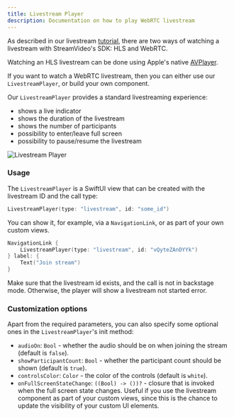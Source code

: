 ```yaml
---
title: Livestream Player
description: Documentation on how to play WebRTC livestream
---
```


As described in our livestream [tutorial](../../tutorials/livestream/), there are two ways of watching a livestream with StreamVideo's SDK: HLS and WebRTC. 

Watching an HLS livestream can be done using Apple's native [AVPlayer](https://developer.apple.com/documentation/avfoundation/avplayer/).

If you want to watch a WebRTC livestream, then you can either use our `LivestreamPlayer`, or build your own component.

Our `LivestreamPlayer` provides a standard livestreaming experience:
- shows a live indicator
- shows the duration of the livestream
- shows the number of participants
- possibility to enter/leave full screen
- possibility to pause/resume the livestream

![Livestream Player](../assets/livestream-player.png)

### Usage

The `LivestreamPlayer` is a SwiftUI view that can be created with the livestream ID and the call type:

```swift
LivestreamPlayer(type: "livestream", id: "some_id")
```

You can show it, for example, via a `NavigationLink`, or as part of your own custom views.

```swift
NavigationLink {
    LivestreamPlayer(type: "livestream", id: "vQyteZAnDYYk")
} label: {
    Text("Join stream")
}
```

Make sure that the livestream id exists, and the call is not in backstage mode. Otherwise, the player will show a livestream not started error.

### Customization options

Apart from the required parameters, you can also specify some optional ones in the `LivestreamPlayer`'s init method:
- `audioOn`: `Bool` - whether the audio should be on when joining the stream (default is `false`).
- `showParticipantCount`: `Bool` - whether the participant count should be shown (default is `true`).
- `controlsColor`: `Color` - the color of the controls (default is `white`).
- `onFullScreenStateChange`: `((Bool) -> ())?` - closure that is invoked when the full screen state changes. Useful if you use the livestream component as part of your custom views, since this is the chance to update the visibility of your custom UI elements.